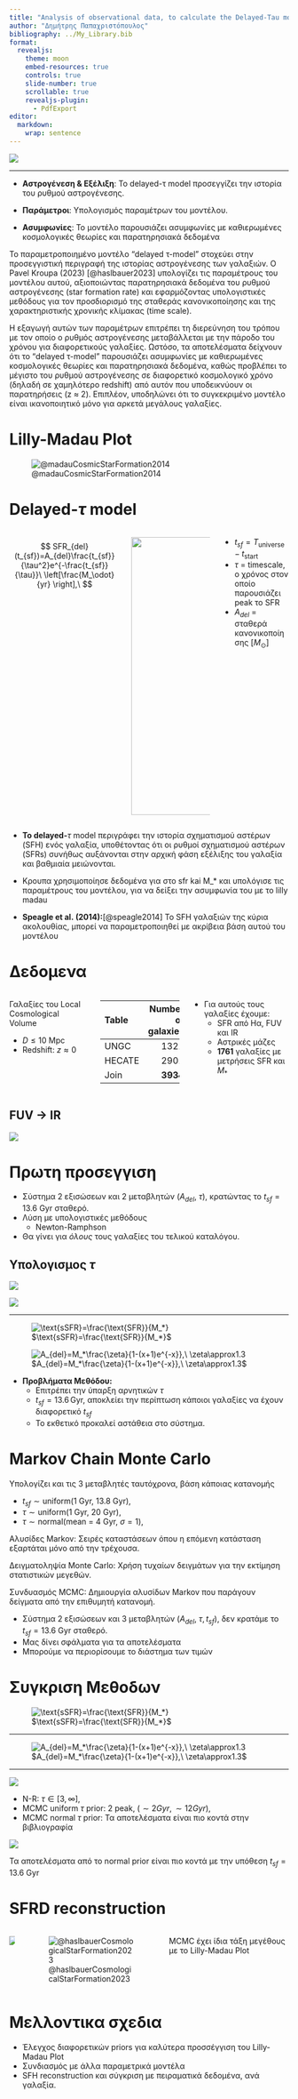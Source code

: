 ```yaml
---
title: "Analysis of observational data, to calculate the Delayed-Tau model parameters"
author: "Δημήτρης Παπαχριστόπουλος"
bibliography: ../My_Library.bib
format:
  revealjs:
    theme: moon
    embed-resources: true
    controls: true
    slide-number: true 
    scrollable: true
    revealjs-plugin: 
      - PdfExport
editor: 
  markdown: 
    wrap: sentence
---
```


![](../figure/hauslbauer.png)

------------------------------------------------------------------------

-   **Αστρογένεση & Εξέλιξη**: Το delayed-τ model προσεγγίζει την ιστορία του ρυθμού αστρογένεσης.

-   **Παράμετροι**: Υπολογισμός παραμέτρων του μοντέλου.

-   **Ασυμφωνίες**: Το μοντέλο παρουσιάζει ασυμφωνίες με καθιερωμένες κοσμολογικές θεωρίες και παρατηρησιακά δεδομένα

::: notes
Το παραμετροποιημένο μοντέλο “delayed τ-model” στοχεύει στην προσεγγιστική περιγραφή της ιστορίας αστρογένεσης των γαλαξιών.
Ο Pavel Kroupa (2023) [@haslbauer2023] υπολογίζει τις παραμέτρους του μοντέλου αυτού, αξιοποιώντας παρατηρησιακά δεδομένα του ρυθμού αστρογένεσης (star formation rate) και εφαρμόζοντας υπολογιστικές μεθόδους για τον προσδιορισμό της σταθεράς κανονικοποίησης και της χαρακτηριστικής χρονικής κλίμακας (time scale).

Η εξαγωγή αυτών των παραμέτρων επιτρέπει τη διερεύνηση του τρόπου με τον οποίο ο ρυθμός αστρογένεσης μεταβάλλεται με την πάροδο του χρόνου για διαφορετικούς γαλαξίες.
Ωστόσο, τα αποτελέσματα δείχνουν ότι το “delayed τ-model” παρουσιάζει ασυμφωνίες με καθιερωμένες κοσμολογικές θεωρίες και παρατηρησιακά δεδομένα, καθώς προβλέπει το μέγιστο του ρυθμού αστρογένεσης σε διαφορετικό κοσμολογικό χρόνο (δηλαδή σε χαμηλότερο redshift) από αυτόν που υποδεικνύουν οι παρατηρήσεις (z ≈ 2).
Επιπλέον, υποδηλώνει ότι το συγκεκριμένο μοντέλο είναι ικανοποιητικό μόνο για αρκετά μεγάλους γαλαξίες.
:::

# Lilly-Madau Plot

![@madauCosmicStarFormation2014](../images/lily-madau.png){fig-align="center"}

# Delayed-$τ$ model

::::: columns
$$
SFR_{del}(t_{sf})=A_{del}\frac{t_{sf}}{\tau^2}e^{-\frac{t_{sf}}{\tau}}\ \left[\frac{M_\odot}{yr} \right],\ 
$$

::: column
![](../images/delayed_tau_sfr.png){fig-align="center" width="500"} <!-- $$\int_0^{t_{sf}}\text{SFR(t)} \text{dt} = \zeta \cdot Μ_*$$ -->
:::

::: column
-   $t_{sf} = T_{\text{universe}} - t_{\text{start}}$
-   $\tau$ = timescale, ο χρόνος στον οποίο παρουσιάζει peak το SFR
-   $A_{del}$ = σταθερά κανονικοποίησης \[$M_\odot$\]
:::
:::::

::: notes
-   **Το delayed-**$\tau$ model περιγράφει την ιστορία σχηματισμού αστέρων (SFH) ενός γαλαξία, υποθέτοντας ότι οι ρυθμοί σχηματισμού αστέρων (SFRs) συνήθως αυξάνονται στην αρχική φάση εξέλιξης του γαλαξία και βαθμιαία μειώνονται.

-   Κρουπα χρησιμοποίησε δεδομένα για στο sfr kai M\_\* και υπολόγισε τις παραμέτρους του μοντέλου, για να δείξει την ασυμφωνία του με το lilly madau

-   **Speagle et al. (2014):**[@speagle2014] Το SFH γαλαξιών της κύρια ακολουθίας, μπορεί να παραμετροποιηθεί με ακρίβεια βάση αυτού του μοντέλου
:::

# Δεδομενα {.scrollable}

:::::: columns
::: {.column width="50%"}
Γαλαξίες του Local Cosmological Volume

-   $D \leq 10$ Mpc
-   Redshift: $z \approx 0$
:::

::: {.column width="50%"}
| Table  | Number of galaxies |
|:-------|-------------------:|
| UNGC   |               1321 |
| HECATE |               2901 |
| Join   |           **3934** |
:::

::: {.fragment .fade-in}
-   Για αυτούς τους γαλαξίες έχουμε:
    -   SFR από Hα, FUV και IR
    -   Αστρικές μάζες
    -   **1761** γαλαξίες με μετρήσεις SFR και $M_*$
:::
::::::

## FUV → IR

![](../compare/quickplots/SFR.png){fig-align="center"}

# Πρωτη προσεγγιση

-   Σύστημα 2 εξισώσεων και 2 μεταβλητών ($A_{del},\ \tau$), κρατώντας το $t_{sf} = 13.6$ Gyr σταθερό.
-   Λύση με υπολογιστικές μεθόδους
    -   Newton-Ramphson
-   Θα γίνει για *όλους* τους γαλαξίες του τελικού καταλόγου.

## Υπολογισμος $\tau$

::::: rows
::: row
![](../NR/tau_A_double_plot.png)
:::

::: row
![](../../../Pictures/Screenshots/Screenshot%20from%202025-03-10%2003-15-10.png)
:::
:::::

------------------------------------------------------------------------

::::::: rows
::: row
![$\text{sSFR}=\frac{\text{SFR}}{M_*}$](../NR/A-sSFR.png)
:::

::: row
![$A_{del}=M_*\frac{\zeta}{1-(x+1)e^{-x}},\ \zeta\approx1.3$](../NR/A-M_*-c_x.png)
:::

:::: row
::: incremental
-   **Προβλήματα Μεθόδου:**
    -   Επιτρέπει την ύπαρξη αρνητικών $\tau$
    -   $t_{sf} = 13.6\, \text{Gyr}$, αποκλείει την περίπτωση κάποιοι γαλαξίες να έχουν διαφορετικό $t_{sf}$
    -   Το εκθετικό προκαλεί αστάθεια στο σύστημα.
:::
::::
:::::::

# Markov Chain Monte Carlo {.scrollable}

Υπολογίζει και τις 3 μεταβλητές ταυτόχρονα, βάση κάποιας κατανομής

::: incremental
-   $t_{sf}\sim \text{uniform(1 Gyr, 13.8 Gyr)}$, <!-- -   $\zeta \sim \text{normal(mean=1.3, }\sigma = 0.01)$, within the limits $[1,2]$, -->
-   $\tau \sim \text{uniform(1 Gyr, 20 Gyr)}$,
-   $\tau \sim \text{normal}(\text{mean = 4 Gyr, } \sigma = 1)$,
:::

::: notes
Αλυσίδες Markov: Σειρές καταστάσεων όπου η επόμενη κατάσταση εξαρτάται μόνο από την τρέχουσα.

Δειγματοληψία Monte Carlo: Χρήση τυχαίων δειγμάτων για την εκτίμηση στατιστικών μεγεθών.

Συνδυασμός MCMC: Δημιουργία αλυσίδων Markov που παράγουν δείγματα από την επιθυμητή κατανομή.

-   Σύστημα 2 εξισώσεων και 3 μεταβλητών ($A_{del},\ \tau, t_{sf}$), δεν κρατάμε το $t_{sf} = 13.6$ Gyr σταθερό.
-   Mας δίνει σφάλματα για τα αποτελέσματα
-   Μπορούμε να περιορίσουμε το διάστημα των τιμών
:::

# Συγκριση Μεθοδων

![$\text{sSFR}=\frac{\text{SFR}}{M_*}$](../method_comparison/sSFR_A.png)

------------------------------------------------------------------------

![$A_{del}=M_*\frac{\zeta}{1-(x+1)e^{-x}},\ \zeta\approx1.3$](../method_comparison/A_M_MCMC_norm.png)

------------------------------------------------------------------------

::::: rows
::: row
![](../method_comparison/tau_hist.png)

-   N-R: $\tau\in [3,\infty]$,
-   MCMC uniform $\tau$ prior: 2 peak, ($\sim 2 Gyr,\sim 12 Gyr$),
-   MCMC normal $\tau$ prior: Τα αποτελέσματα είναι πιο κοντά στην βιβλιογραφία
:::

::: row
![](../method_comparison/tsf_hist.png)

Τα αποτελέσματα από το normal prior είναι πιο κοντά με την υπόθεση $t_{sf} = 13.6$ Gyr
:::
:::::

# SFRD reconstruction

::::: columns
::: column
![](../method_comparison/sfrd_comparison_custom_axes.png)
:::

::: column
![@haslbauerCosmologicalStarFormation2023](../method_comparison/hauslbauer_sfrd.png)
:::

MCMC έχει ίδια τάξη μεγέθους με το Lilly-Madau Plot
:::::

# Μελλοντικα σχεδια

-   Έλεγχος διαφορετικών priors για καλύτερα προσσέγγιση του Lilly-Madau Plot
-   Συνδιασμός με άλλα παραμετρικά μοντέλα
-   SFH reconstruction και σύγκριση με πειραματικά δεδομένα, ανά γαλαξία.
